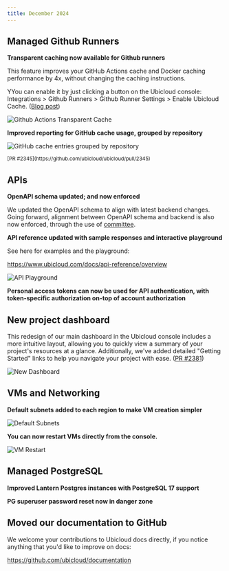 ```yaml
---
title: December 2024
---
```


## Managed Github Runners

**Transparent caching now available for Github runners**

This feature improves your GitHub Actions cache and Docker caching performance by 4x, without changing the caching instructions.

YYou can enable it by just clicking a button on the Ubicloud console: Integrations > Github Runners > Github Runner Settings > Enable Ubicloud Cache. ([Blog post](https://www.ubicloud.com/blog/github-actions-transparent-cache))

![Github Actions Transparent Cache](/changelog/2024-12-transparent-cache-enable.png)

**Improved reporting for GitHub cache usage, grouped by repository** 

![GitHub cache entries grouped by repository](/changelog/2024-12-repository-caches.png)

<sub>
[PR #2345](https://github.com/ubicloud/ubicloud/pull/2345)
</sub>

## APIs

**OpenAPI schema updated; and now enforced**

We updated the OpenAPI schema to align with latest backend changes. Going forward, alignment between OpenAPI schema and backend is also now enforced, through the use of [committee](https://github.com/interagent/committee).

**API reference updated with sample responses and interactive playground**

See here for examples and the playground:

https://www.ubicloud.com/docs/api-reference/overview

![API Playground](/changelog/2024-12-api-playground.png)

**Personal access tokens can now be used for API authentication, with token-specific authorization on-top of account authorization**

## New project dashboard

This redesign of our main dashboard in the Ubicloud console includes a more intuitive layout, allowing you to quickly view a summary of your project's resources at a glance. Additionally, we've added detailed "Getting Started" links to help you navigate your project with ease. ([PR #2381](https://github.com/ubicloud/ubicloud/pull/2381))

![New Dashboard](/changelog/2024-12-new-dashboard.png)

## VMs and Networking

**Default subnets added to each region to make VM creation simpler**

![Default Subnets](/changelog/2024-12-default-subnets.png)

**You can now restart VMs directly from the console.**

![VM Restart](/changelog/2024-12-vm-restart.png)

## Managed PostgreSQL

**Improved Lantern Postgres instances with PostgreSQL 17 support**

**PG superuser password reset now in danger zone**

## Moved our documentation to GitHub

We welcome your contributions to Ubicloud docs directly, if you notice anything that you'd like to improve on docs:

https://github.com/ubicloud/documentation
